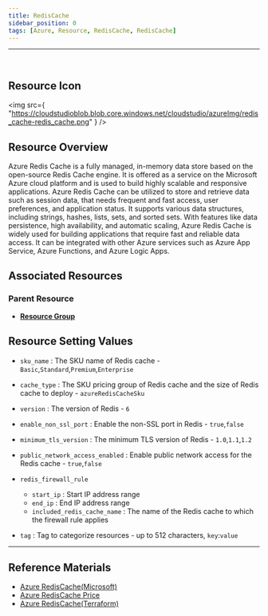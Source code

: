 ```yaml
---
title: RedisCache
sidebar_position: 0
tags: [Azure, Resource, RedisCache, RedisCache]
---
```


<hr />
<br />

## Resource Icon

<img
    src={
        "https://cloudstudioblob.blob.core.windows.net/cloudstudio/azureImg/redis_cache-redis_cache.png"
    }
/>

## Resource Overview

Azure Redis Cache is a fully managed, in-memory data store based on the open-source Redis Cache engine. 
It is offered as a service on the Microsoft Azure cloud platform and is used to build highly scalable and responsive applications. 
Azure Redis Cache can be utilized to store and retrieve data such as session data, that needs frequent and fast access, user preferences, and application status.
It supports various data structures, including strings, hashes, lists, sets, and sorted sets. With features like data persistence, high availability, and automatic scaling, Azure Redis Cache is widely used for building applications that require fast and reliable data access. 
It can be integrated with other Azure services such as Azure App Service, Azure Functions, and Azure Logic Apps.

## Associated Resources

### Parent Resource

-   [**Resource Group**](https://docs.cstudio.app/docs/resource/azure/Base/ResourceGroup)

## Resource Setting Values

-   `sku_name` : The SKU name of Redis cache - `Basic`,`Standard`,`Premium`,`Enterprise`

-   `cache_type` : The SKU pricing group of Redis cache and the size of Redis cache to deploy - `azureRedisCacheSku`

-   `version` : The version of Redis - `6`

-   `enable_non_ssl_port` : Enable the non-SSL port in Redis - `true`,`false`

-   `minimum_tls_version` : The minimum TLS version of Redis - `1.0`,`1.1`,`1.2`

-   `public_network_access_enabled` : Enable public network access for the Redis cache - `true`,`false`

-   `redis_firewall_rule`
    - `start_ip` : Start IP address range
    - `end_ip` : End IP address range
    - `included_redis_cache_name` : The name of the Redis cache to which the firewall rule applies

-   `tag` : Tag to categorize resources - up to 512 characters, `key`:`value`

---

## Reference Materials

-   [Azure RedisCache(Microsoft)](https://learn.microsoft.com/en-us/azure/azure-cache-for-redis/cache-overview)
-   [Azure RedisCache Price](https://azure.microsoft.com/ko-kr/pricing/details/cache/)
-   [Azure RedisCache(Terraform)](https://registry.terraform.io/providers/hashicorp/azurerm/latest/docs/resources/redis_cache)

